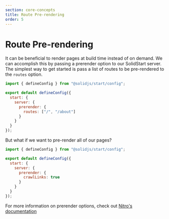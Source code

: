 ```yaml
---
section: core-concepts
title: Route Pre-rendering
order: 5
---
```

# Route Pre-rendering

It can be beneficial to render pages at build time instead of on demand. We can accomplish this by passing
a prerender option to our SolidStart server. The simplest way to get started is pass a list of routes to be
pre-rendered to the `routes` option.

```js
import { defineConfig } from "@solidjs/start/config";

export default defineConfig({
  start: {
    server: {
      prerender: {
        routes: ["/", "/about"]
      }
    }
  }
});
```

But what if we want to pre-render all of our pages?

```js
import { defineConfig } from "@solidjs/start/config";

export default defineConfig({
  start: {
    server: {
      prerender: {
        crawlLinks: true
      }
    }
  }
});
```

For more information on prerender options, check out [Nitro's documentation](https://nitro.unjs.io/config#prerender)
